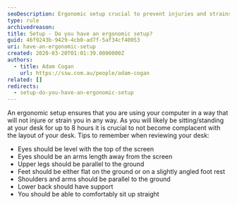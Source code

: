```yaml
---
seoDescription: Ergonomic setup crucial to prevent injuries and strains while working on your computer for extended periods.
type: rule
archivedreason:
title: Setup - Do you have an ergonomic setup?
guid: 46f9243b-9429-4cb0-ad7f-5af34cf40053
uri: have-an-ergonomic-setup
created: 2020-03-20T01:01:39.0000000Z
authors:
  - title: Adam Cogan
    url: https://ssw.com.au/people/adam-cogan
related: []
redirects:
  - setup-do-you-have-an-ergonomic-setup
---
```


An ergonomic setup ensures that you are using your computer in a way that will not injure or strain you in any way. As you will likely be sitting/standing at your desk for up to 8 hours it is crucial to not become complacent with the layout of your desk.
Tips to remember when reviewing your desk:

- Eyes should be level with the top of the screen
- Eyes should be an arms length away from the screen
- Upper legs should be parallel to the ground
- Feet should be either flat on the ground or on a slightly angled foot rest
- Shoulders and arms should be parallel to the ground
- Lower back should have support
- You should be able to comfortably sit up straight